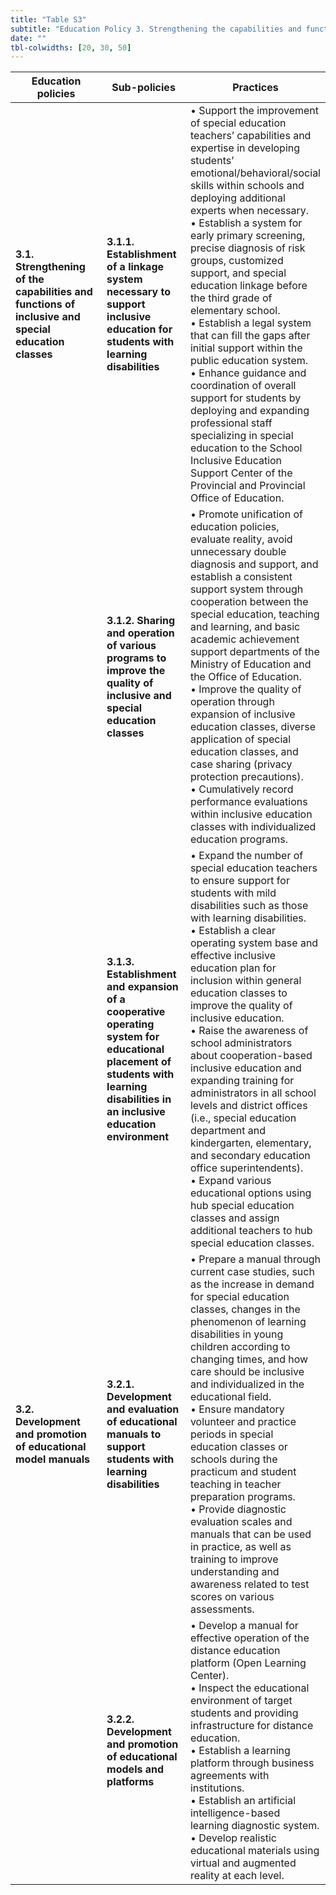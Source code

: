 ---
title: "Table S3"
subtitle: "Education Policy 3. Strengthening the capabilities and functions of inclusive and special education classes, promoting educational models, and developing manuals (topic 2, θ = .178)"
date: ""
tbl-colwidths: [20, 30, 50]
---

| **Education policies** | **Sub-policies** | **Practices** |
|------------------------|------------------|---------------|
| **3.1. Strengthening of the capabilities and functions of inclusive and special education classes** | **3.1.1. Establishment of a linkage system necessary to support inclusive education for students with learning disabilities** | • Support the improvement of special education teachers’ capabilities and expertise in developing students’ emotional/behavioral/social skills within schools and deploying additional experts when necessary. <br> •	Establish a system for early primary screening, precise diagnosis of risk groups, customized support, and special education linkage before the third grade of elementary school. <br> •	Establish a legal system that can fill the gaps after initial support within the public education system. <br> • Enhance guidance and coordination of overall support for students by deploying and expanding professional staff specializing in special education to the School Inclusive Education Support Center of the Provincial and Provincial Office of Education. |
|  | **3.1.2. Sharing and operation of various programs to improve the quality of inclusive and special education classes** | •	Promote unification of education policies, evaluate reality, avoid unnecessary double diagnosis and support, and establish a consistent support system through cooperation between the special education, teaching and learning, and basic academic achievement support departments of the Ministry of Education and the Office of Education. <br> • Improve the quality of operation through expansion of inclusive education classes, diverse application of special education classes, and case sharing (privacy protection precautions). <br> • Cumulatively record performance evaluations within inclusive education classes with individualized education programs. |
|  | **3.1.3. Establishment and expansion of a cooperative operating system for educational placement of students with learning disabilities in an inclusive education environment** | • Expand the number of special education teachers to ensure support for students with mild disabilities such as those with learning disabilities. <br> • Establish a clear operating system base and effective inclusive education plan for inclusion within general education classes to improve the quality of inclusive education. <br> • Raise the awareness of school administrators about cooperation-based inclusive education and expanding training for administrators in all school levels and district offices (i.e., special education department and kindergarten, elementary, and secondary education office superintendents). <br> • Expand various educational options using hub special education classes and assign additional teachers to hub special education classes. |
| **3.2. Development and promotion of educational model manuals** | **3.2.1. Development and evaluation of educational manuals to support students with learning disabilities** | • Prepare a manual through current case studies, such as the increase in demand for special education classes, changes in the phenomenon of learning disabilities in young children according to changing times, and how care should be inclusive and individualized in the educational field. <br> • Ensure mandatory volunteer and practice periods in special education classes or schools during the practicum and student teaching in teacher preparation programs. <br> • Provide diagnostic evaluation scales and manuals that can be used in practice, as well as training to improve understanding and awareness related to test scores on various assessments. |
|  | **3.2.2. Development and promotion of educational models and platforms** | • Develop a manual for effective operation of the distance education platform (Open Learning Center). <br> • Inspect the educational environment of target students and providing infrastructure for distance education. <br> • Establish a learning platform through business agreements with institutions. <br> • Establish an artificial intelligence-based learning diagnostic system. <br> • Develop realistic educational materials using virtual and augmented reality at each level.


